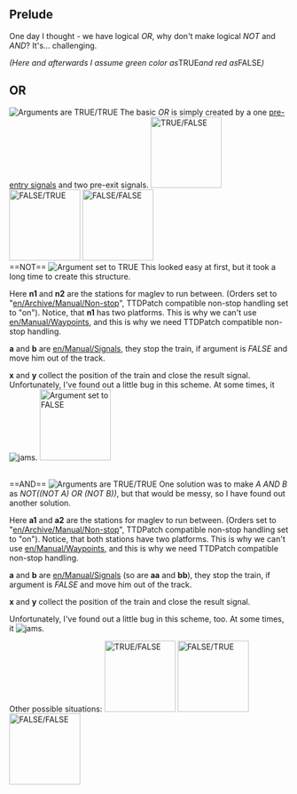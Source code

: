 {{en/Note|These might be not optimal solutions, but I haven't yet seen better ones.}}
==Prelude==
One day I thought - we have logical ''OR'', why don't make logical ''NOT'' and ''AND''? It's... challenging.

''(Here and afterwards I assume green color as ''TRUE'' and red as ''FALSE'')''
==OR==
[[File:en/Logic.or true true.png|left|frame|Arguments are ''TRUE''/''TRUE'']]
The basic ''OR'' is simply created by a one [[en/Manual/Signals|pre-entry signals]] and two pre-exit signals.
[[File:en/Logic.or true false.png|128px|thumb|left|''TRUE''/''FALSE'']]
[[File:en/Logic.or false true.png|128px|thumb|left|''FALSE''/''TRUE'']]
[[File:en/Logic.or false false.png|128px|thumb|left|''FALSE''/''FALSE'']]
<br style="clear:both" />
==NOT==
[[File:en/Logic.not true.png|left|frame|Argument set to ''TRUE'']]
This looked easy at first, but it took a long time to create this structure.

Here '''n1''' and '''n2''' are the stations for maglev to run between. (Orders set to "[[en/Archive/Manual/Non-stop]]", TTDPatch compatible non-stop handling set to "on"). Notice, that '''n1''' has two platforms. This is why we can't use [[en/Manual/Waypoints]], and this is why we need TTDPatch compatible non-stop handling.

'''a''' and '''b''' are [[en/Manual/Signals]], they stop the train, if argument is ''FALSE'' and move him out of the track.

'''x''' and '''y''' collect the position of the train and close the result signal.
Unfortunately, I've found out a little bug in this scheme. At some times, it [[File:en/Logic.not bug.png|jams]].
[[File:en/Logic.not false.png|128px|thumb|left|Argument set to ''FALSE'']]

<br style="clear:both" />
==AND==
[[File:en/Logic.and true true.png|left|frame|Arguments are ''TRUE''/''TRUE'']]
One solution was to make ''A AND B'' as ''NOT((NOT A) OR (NOT B))'', but that would be messy, so I have found out another solution.

Here '''a1''' and '''a2''' are the stations for maglev to run between. (Orders set to "[[en/Archive/Manual/Non-stop]]", TTDPatch compatible non-stop handling set to "on"). Notice, that both stations have two platforms. This is why we can't use [[en/Manual/Waypoints]], and this is why we need TTDPatch compatible non-stop handling.

'''a''' and '''b''' are [[en/Manual/Signals]] (so are '''aa''' and '''bb'''), they stop the train, if argument is ''FALSE'' and move him out of the track.

'''x''' and '''y''' collect the position of the train and close the result signal.

Unfortunately, I've found out a little bug in this scheme, too. At some times, it [[File:en/Logic.and bug.png|jams]].

Other possible situations:
[[File:en/Logic.and true false.png|128px|thumb|left|''TRUE''/''FALSE'']]
[[File:en/Logic.and false true.png|128px|thumb|left|''FALSE''/''TRUE'']]
[[File:en/Logic.and false false.png|128px|thumb|left|''FALSE''/''FALSE'']]
<br style="clear: left"/>
